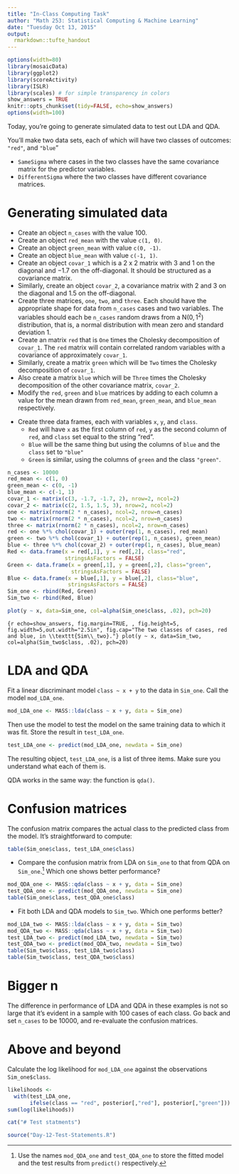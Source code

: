 ```yaml
---
title: "In-Class Computing Task"
author: "Math 253: Statistical Computing & Machine Learning"
date: "Tuesday Oct 13, 2015"
output: 
  rmarkdown::tufte_handout
---
```


```r
options(width=80)
library(mosaicData)
library(ggplot2)
library(scoreActivity)
library(ISLR)
library(scales) # for simple transparency in colors
show_answers = TRUE
knitr::opts_chunk$set(tidy=FALSE, echo=show_answers)
options(width=100)
```

Today, you're going to generate simulated data to test out LDA and QDA.

You'll make two data sets, each of which will have two classes of outcomes: `"red"`, and `"blue`"

* `SameSigma` where cases in the two classes have the same covariance matrix for the predictor variables.
* `DifferentSigma` where the two classes have different covariance matrices.

# Generating simulated data

* Create an object `n_cases` with the value 100.
* Create an object `red_mean` with the value `c(1, 0)`.
* Create an object `green_mean` with value `c(0, -1)`.
* Create an object `blue_mean` with value `c(-1, 1)`.
* Create an object `covar_1` which is a 2 x 2 matrix with 3 and 1 on the diagonal and $-1.7$ on the off-diagonal. It should be structured as a covariance matrix.
* Similarly, create an object `covar_2`, a covariance matrix with 2 and 3 on the diagonal and $1.5$ on the off-diagonal.
* Create three matrices, `one`, `two`, and `three`.  Each should have the appropriate shape for data from `n_cases` cases and two variables. The variables should each be `n_cases` random draws from a $\mbox{N}(0, 1^2)$ distribution, that is, a normal distribution with mean zero and standard deviation $1$.\marginnote[-2cm]{In specifying the normal distribution, one needs to decide whether to report the standard deviation or the variance.  R uses \texttt{sd=}.  To help to eliminate ambiguity in mathematical notation, the form $1^2$ is used simply as a reminder that the quantity is a variance.}
* Create an matrix `red` that is `One` times the Cholesky decomposition of `covar_1`.  The `red` matrix will contain correlated random variables with a covariance of approximately `covar_1`.
* Similarly, create a matrix `green` which will be `Two` times the Cholesky decomposition of `covar_1`.
* Also create a matrix `blue` which will be `Three` times the Cholesky decomposition of the other covariance matrix, `covar_2`.
* Modify the `red`, `green` and `blue` matrices by adding to each column a value for the mean drawn from `red_mean`, `green_mean`, and `blue_mean` respectively.\marginnote[-2.5cm]{{\em Hint}: It won't work to do the obvious, simple thing, e.g.  add \texttt{red\_mean} to \texttt{red}. There are many ways to construct a statement that works.  Among others, there's a way using \texttt{outer()}, a way using \texttt{matrix()}, and even a way using \texttt{t()} twice.}

\newpage

* Create three data frames, each with variables `x`, `y`, and `class`.\marginnote{You'll use \texttt{data.frame()} to construct the data frames.  Make sure to give the optional argument \texttt{stringsAsFactors = FALSE}.  This will let the class be stored as straightforward character strings that can be used in plotting to specify the color.} 
    - `Red` will have `x` as the first column of `red`, `y` as the second column of `red`, and `class` set equal to the string "red".
    - `Blue` will be the same thing but using the columns of `blue` and the `class` set to `"blue"`
    - `Green` is similar, using the columns of `green` and the class `"green"`.

```r
n_cases <- 10000
red_mean <- c(1, 0)
green_mean <- c(0, -1)
blue_mean <- c(-1, 1)
covar_1 <- matrix(c(3, -1.7, -1.7, 2), nrow=2, ncol=2)
covar_2 <- matrix(c(2, 1.5, 1.5, 3), nrow=2, ncol=2)
one <- matrix(rnorm(2 * n_cases), ncol=2, nrow=n_cases)
two <- matrix(rnorm(2 * n_cases), ncol=2, nrow=n_cases)
three <- matrix(rnorm(2 * n_cases), ncol=2, nrow=n_cases)
red <- one %*% chol(covar_1) + outer(rep(1, n_cases), red_mean)
green <- two %*% chol(covar_1) + outer(rep(1, n_cases), green_mean)
blue <- three %*% chol(covar_2) + outer(rep(1, n_cases), blue_mean)
Red <- data.frame(x = red[,1], y = red[,2], class="red", 
                  stringsAsFactors = FALSE)
Green <- data.frame(x = green[,1], y = green[,2], class="green",
                    stringsAsFactors = FALSE)
Blue <- data.frame(x = blue[,1], y = blue[,2], class="blue",
                   stringsAsFactors = FALSE)
Sim_one <- rbind(Red, Green)
Sim_two <- rbind(Red, Blue)
```
```r
plot(y ~ x, data=Sim_one, col=alpha(Sim_one$class, .02), pch=20)
```
```{r echo=show_answers, fig.margin=TRUE, , fig.height=5, fig.width=5,out.width="2.5in", fig.cap="The two classes of cases, red and blue, in \\texttt{Sim\\_two}."}
plot(y ~ x, data=Sim_two, col=alpha(Sim_two$class, .02), pch=20)
```

# LDA and QDA

Fit a linear discriminant model `class ~ x + y` to the data in `Sim_one`. Call the model `mod_LDA_one`.
```r
mod_LDA_one <- MASS::lda(class ~ x + y, data = Sim_one)
```

Then use the model to test the model on the same training data to which it was fit. Store the result in `test_LDA_one`.
```r
test_LDA_one <- predict(mod_LDA_one, newdata = Sim_one)
```

The resulting object, `test_LDA_one`,  is a list of three items. Make sure you understand what each of them is.

QDA works in the same way: the function is `qda()`.

# Confusion matrices

The confusion matrix compares the actual class to the predicted class from the model.  It's straightforward to compute:
```r
table(Sim_one$class, test_LDA_one$class)
```

* Compare the confusion matrix from LDA on `Sim_one` to that from QDA on `Sim_one`.^[Use the names `mod_QDA_one` and `test_QDA_one` to store the fitted model and the test results from `predict()` respectively.]  Which one shows better performance?
```r
mod_QDA_one <- MASS::qda(class ~ x + y, data = Sim_one)
test_QDA_one <- predict(mod_QDA_one, newdata = Sim_one)
table(Sim_one$class, test_QDA_one$class)
```

* Fit both LDA and QDA models to `Sim_two`.  Which one performs better?
```r
mod_LDA_two <- MASS::lda(class ~ x + y, data = Sim_two)
mod_QDA_two <- MASS::qda(class ~ x + y, data = Sim_two)
test_LDA_two <- predict(mod_LDA_two, newdata = Sim_two)
test_QDA_two <- predict(mod_QDA_two, newdata = Sim_two)
table(Sim_two$class, test_LDA_two$class)
table(Sim_two$class, test_QDA_two$class)
```

# Bigger n

The difference in performance of LDA and QDA in these examples is not so large that it's evident in a sample with 100 cases of each class.  Go back and set `n_cases` to be 10000, and re-evaluate the confusion matrices.

\enlargethispage{1in}

# Above and beyond

Calculate the log likelihood for `mod_LDA_one` against the observations `Sim_one$class`.

```r
likelihoods <-
  with(test_LDA_one, 
       ifelse(class == "red", posterior[,"red"], posterior[,"green"]))
sum(log(likelihoods))
```


```r
cat("# Test statments")
```

```r
source("Day-12-Test-Statements.R")
```
